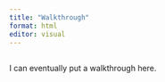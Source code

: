 ```yaml
---
title: "Walkthrough"
format: html
editor: visual
---
```


## 

I can eventually put a walkthrough here.
